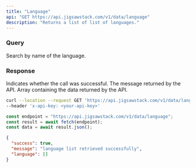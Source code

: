 ```yaml
---
title: "Language"
api: "GET https://api.jigsawstack.com/v1/data/language"
description: "Returns a list of list of languages."
---
```


### Query

<ParamField query="name" type="string">
  Search by name of the language.
</ParamField>

<Snippet file="header.mdx" />

### Response

<ResponseField name="success" type="boolean">
  Indicates whether the call was successful.
</ResponseField>

<ResponseField name="message" type="string">
  The message returned by the API.
</ResponseField>

<ResponseField name="data" type="JSON">
  Array containing the data returned by the API.
</ResponseField>

<RequestExample>

```bash cURL
curl --location --request GET 'https://api.jigsawstack.com/v1/data/language' \
--header 'x-api-key: <your-api-key>'
```

```javascript Node.js
const endpoint = "https://api.jigsawstack.com/v1/data/language";
const result = await fetch(endpoint);
const data = await result.json();
```

</RequestExample>

<ResponseExample>

```json Response
{
  "success": true,
  "message": "language list retrieved successfully",
  "language": []
}
```

</ResponseExample>
